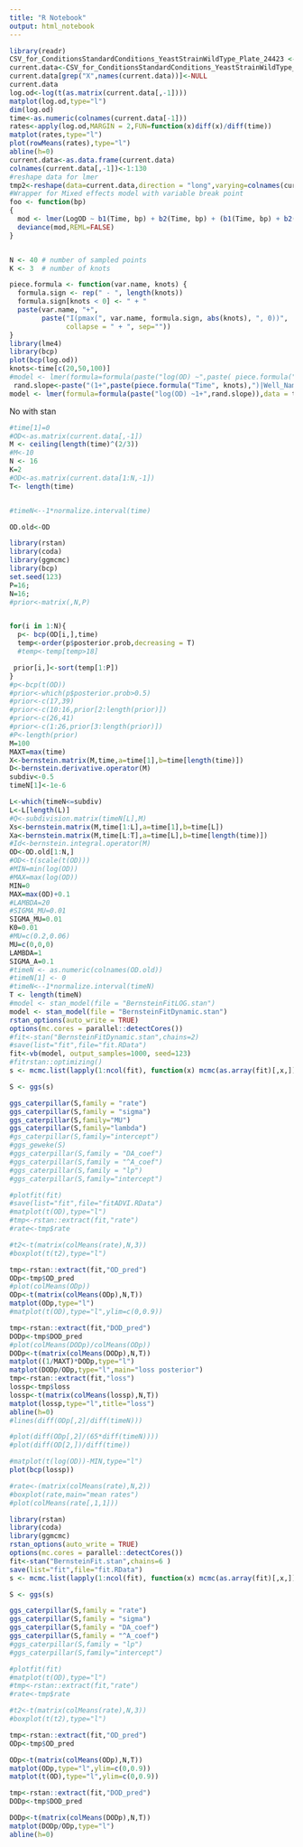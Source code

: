 ```yaml
---
title: "R Notebook"
output: html_notebook
---
```


```r
library(readr)
CSV_for_ConditionsStandardConditions_YeastStrainWildType_Plate_24423 <- read_csv("~/repo/CurveAnalysis/CSVFiles/CSV_for_ConditionsStandardConditions,YeastStrainWildType_Plate_24423.csv")
current.data<-CSV_for_ConditionsStandardConditions_YeastStrainWildType_Plate_24423
current.data[grep("X",names(current.data))]<-NULL
current.data
log.od<-log(t(as.matrix(current.data[,-1])))
matplot(log.od,type="l")
dim(log.od)
time<-as.numeric(colnames(current.data[-1]))
rates<-apply(log.od,MARGIN = 2,FUN=function(x)diff(x)/diff(time))
matplot(rates,type="l")
plot(rowMeans(rates),type="l")
abline(h=0)
current.data<-as.data.frame(current.data)
colnames(current.data[,-1])<-1:130
#reshape data for lmer
tmp2<-reshape(data=current.data,direction = "long",varying=colnames(current.data[,-1]),v.names ="OD" ,timevar = "Time",times =time)
#Wrapper for Mixed effects model with variable break point
foo <- function(bp)
{
  mod <- lmer(LogOD ~ b1(Time, bp) + b2(Time, bp) + (b1(Time, bp) + b2(Time, bp) | Well), data = tmp2)
  deviance(mod,REML=FALSE)
}


N <- 40 # number of sampled points
K <- 3  # number of knots

piece.formula <- function(var.name, knots) {
  formula.sign <- rep(" - ", length(knots))
  formula.sign[knots < 0] <- " + "
  paste(var.name, "+",
        paste("I(pmax(", var.name, formula.sign, abs(knots), ", 0))",
              collapse = " + ", sep=""))
}
library(lme4)
library(bcp)
plot(bcp(log.od))
knots<-time[c(20,50,100)]
#model <- lmer(formula=formula(paste("log(OD) ~",paste( piece.formula("Time", knots),"+1|Well_Name"))),data = tmp2 )
 rand.slope<-paste("(1+",paste(piece.formula("Time", knots),")|Well_Name"))
model <- lmer(formula=formula(paste("log(OD) ~1+",rand.slope)),data = tmp2 )
```

No with stan

```r

#time[1]=0
#OD<-as.matrix(current.data[,-1])
M <- ceiling(length(time)^(2/3))
#M<-10
N <- 16
K=2
#OD<-as.matrix(current.data[1:N,-1])
T<- length(time)


#timeN<--1*normalize.interval(time)

OD.old<-OD
```

```r
library(rstan)
library(coda)
library(ggmcmc)
library(bcp)
set.seed(123)
P=16;
N=16;
#prior<-matrix(,N,P)


for(i in 1:N){
  p<- bcp(OD[i,],time)
  temp<-order(p$posterior.prob,decreasing = T)
  #temp<-temp[temp>18]

 prior[i,]<-sort(temp[1:P])
}
#p<-bcp(t(OD))
#prior<-which(p$posterior.prob>0.5)
#prior<-c(17,39)
#prior<-c(10:16,prior[2:length(prior)])
#prior<-c(26,41)
#prior<-c(1:26,prior[3:length(prior)])
#P<-length(prior)
M=100
MAXT=max(time)
X<-bernstein.matrix(M,time,a=time[1],b=time[length(time)])
D<-bernstein.derivative.operator(M)
subdiv<-0.5
timeN[1]<-1e-6

L<-which(timeN<=subdiv)
L<-L[length(L)]
#Q<-subdivision.matrix(timeN[L],M)
Xs<-bernstein.matrix(M,time[1:L],a=time[1],b=time[L])
Xa<-bernstein.matrix(M,time[L:T],a=time[L],b=time[length(time)])
#Id<-bernstein.integral.operator(M)
OD<-OD.old[1:N,]
#OD<-t(scale(t(OD)))
#MIN=min(log(OD))
#MAX=max(log(OD))
MIN=0
MAX=max(OD)+0.1
#LAMBDA=20
#SIGMA_MU=0.01
SIGMA_MU=0.01
K0=0.01
#MU=c(0.2,0.06)
MU=c(0,0,0)
LAMBDA=1
SIGMA_A=0.1
#timeN <- as.numeric(colnames(OD.old))
#timeN[1] <- 0
#timeN<--1*normalize.interval(timeN)
T <- length(timeN)
#model <- stan_model(file = "BernsteinFitLOG.stan")
model <- stan_model(file = "BernsteinFitDynamic.stan")
rstan_options(auto_write = TRUE)
options(mc.cores = parallel::detectCores())
#fit<-stan("BernsteinFitDynamic.stan",chains=2)
#save(list="fit",file="fit.RData")
fit<-vb(model, output_samples=1000, seed=123)
#fitrstan::optimizing()
s <- mcmc.list(lapply(1:ncol(fit), function(x) mcmc(as.array(fit)[,x,])))

S <- ggs(s)

ggs_caterpillar(S,family = "rate")
ggs_caterpillar(S,family = "sigma")
ggs_caterpillar(S,family="MU")
ggs_caterpillar(S,family="lambda")
#gs_caterpillar(S,family="intercept")
#ggs_geweke(S)
#ggs_caterpillar(S,family = "DA_coef")
#ggs_caterpillar(S,family = "^A_coef")
#ggs_caterpillar(S,family = "lp")
#ggs_caterpillar(S,family="intercept")

#plotfit(fit)
#save(list="fit",file="fitADVI.RData")
#matplot(t(OD),type="l")
#tmp<-rstan::extract(fit,"rate")
#rate<-tmp$rate

#t2<-t(matrix(colMeans(rate),N,3))
#boxplot(t(t2),type="l")

tmp<-rstan::extract(fit,"OD_pred")
ODp<-tmp$OD_pred
#plot(colMeans(ODp))
ODp<-t(matrix(colMeans(ODp),N,T))
matplot(ODp,type="l")
#matplot(t(OD),type="l",ylim=c(0,0.9))

tmp<-rstan::extract(fit,"DOD_pred")
DODp<-tmp$DOD_pred
#plot(colMeans(DODp)/colMeans(ODp))
DODp<-t(matrix(colMeans(DODp),N,T))
matplot((1/MAXT)*DODp,type="l")
matplot(DODp/ODp,type="l",main="loss posterior")
tmp<-rstan::extract(fit,"loss")
lossp<-tmp$loss
lossp<-t(matrix(colMeans(lossp),N,T))
matplot(lossp,type="l",title="loss")
abline(h=0)
#lines(diff(ODp[,2]/diff(timeN)))

#plot(diff(ODp[,2]/(65*diff(timeN))))
#plot(diff(OD[2,])/diff(time))

#matplot(t(log(OD))-MIN,type="l")
plot(bcp(lossp))

#rate<-(matrix(colMeans(rate),N,2))
#boxplot(rate,main="mean rates")
#plot(colMeans(rate[,1,1]))
```



```r
library(rstan)
library(coda)
library(ggmcmc)
rstan_options(auto_write = TRUE)
options(mc.cores = parallel::detectCores())
fit<-stan("BernsteinFit.stan",chains=6 )
save(list="fit",file="fit.RData")
s <- mcmc.list(lapply(1:ncol(fit), function(x) mcmc(as.array(fit)[,x,])))

S <- ggs(s)

ggs_caterpillar(S,family = "rate")
ggs_caterpillar(S,family = "sigma")
ggs_caterpillar(S,family = "DA_coef")
ggs_caterpillar(S,family = "^A_coef")
#ggs_caterpillar(S,family = "lp")
#ggs_caterpillar(S,family="intercept")

#plotfit(fit)
#matplot(t(OD),type="l")
#tmp<-rstan::extract(fit,"rate")
#rate<-tmp$rate

#t2<-t(matrix(colMeans(rate),N,3))
#boxplot(t(t2),type="l")

tmp<-rstan::extract(fit,"OD_pred")
ODp<-tmp$OD_pred

ODp<-t(matrix(colMeans(ODp),N,T))
matplot(ODp,type="l",ylim=c(0,0.9))
matplot(t(OD),type="l",ylim=c(0,0.9))

tmp<-rstan::extract(fit,"DOD_pred")
DODp<-tmp$DOD_pred

DODp<-t(matrix(colMeans(DODp),N,T))
matplot(DODp/ODp,type="l")
abline(h=0)
```


